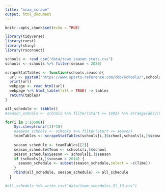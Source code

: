---
title: "ncaa_scrape"
output: html_document
---

```{r setup, include=FALSE}
knitr::opts_chunk$set(echo = TRUE)
```

```{r}
library(tidyverse)
library(rvest)
library(shiny)
library(rsconnect)
```


```{r}
schools <- read_csv("data/team_season_stats.csv")
schools <- schools %>% filter(season < 2020)
```


```{r}
scrapeStatTables <- function(schools,season){
  url <- paste0("https://www.sports-reference.com/cbb/schools/",schools,"/",season,"-schedule.html")
  print(url)
  webpage <- read_html(url)
  webpage %>% html_table(fill = TRUE) -> tables
  return(tables)
}

```


```{r}
all_schedule <- tibble()
#season_schools <- schools %>% filter(Start <= 1992) %>% arrange(desc(School))

for(i in 1:10508){
    Sys.sleep(runif(1)*10)
    #season_schools <- schools %>% filter(Start <= season)
    teamTables <- scrapeStatTables(schools[i,]$school,schools[i,]$season)
    
    season_schedule <- teamTables[[2]]
    season_schedule$Team <- schools[i,]$school
    season_schedule$Season <- schools[i,]$season
    if (schools[i,]$season > 2014) {
      season_schedule <- subset(season_schedule,select = -c(Time))
    }
    rbind(all_schedule, season_schedule) -> all_schedule
  }
```


```{r}
#all_schedule %>% write_csv("data/team_schedules_91_19.csv")
```


